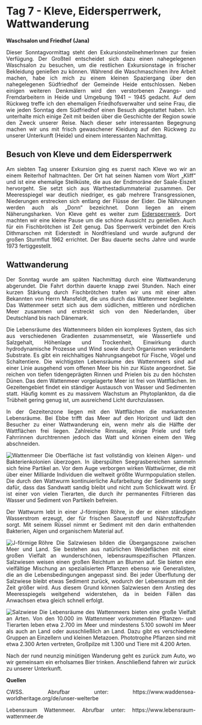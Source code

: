 # Tag 7 - Kleve, Eidersperrwerk, Wattwanderung

**Waschsalon und Friedhof (Jana)**

<div style="text-align: justify">

Dieser Sonntagvormittag steht den ExkursionsteilnehmerInnen zur freien Verfügung. Der Großteil entscheidet sich dazu einen nahegelegenen Waschsalon zu besuchen, um die restlichen Exkursionstage in frischer Bekleidung genießen zu können. Während die Waschmaschinen ihre Arbeit machen, habe ich mich zu einem kleinen Spaziergang über den nahegelegenen Südfriedhof der Gemeinde Heide entschlossen. Neben einigen weiteren Denkmälern wird den verstorbenen Zwangs- und Fremdarbeitern in Heide und Umgebung 1941 – 1945 gedacht. Auf dem Rückweg treffe ich den ehemaligen Friedhofsverwalter und seine Frau, die wie jeden Sonntag dem Südfriedhof einen Besuch abgestattet haben. Ich unterhalte mich einige Zeit mit beiden über die Geschichte der Region sowie den Zweck unserer Reise. Nach dieser sehr interessanten Begegnung machen wir uns mit frisch gewaschener Kleidung auf den Rückweg zu unserer Unterkunft (Heide) und einem interessanten Nachmittag. 

</div>

## Besuch von Kleve und dem Eidersperrwerk

<div style="text-align: justify">
Am siebten Tag unserer Exkursion ging es zuerst nach Kleve wo wir an einem Reiterhof haltmachten. Der Ort hat seinen Namen vom Wort „Kliff“ und ist eine ehemalige Steilküste, die aus der Endmoräne der Saale-Eiszeit hervorgeht. Sie setzt sich aus Warthestadiummaterial zusammen. Der Meeresspiegel war deutlich niedriger, es gab mehrere Transgressionen, Niederungen erstrecken sich entlang der Flüsse der Eider. Die Nährungen werden auch als „Donn“ bezeichnet. Donn liegen an einem Näherungsharken.
Von Kleve geht es weiter zum [Eidersperrwerk](https://www.spo-eiderstedt.de/poi/eidersperrwerk). Dort machten wir eine kleine Pause um die schöne Aussicht zu genießen. Auch für ein Fischbrötchen ist Zeit genug. Das Sperrwerk verbindet den Kreis Dithmarschen mit Eiderstedt in Nordfriesland und wurde aufgrund der großen Sturmflut 1962 errichtet. Der Bau dauerte sechs Jahre und wurde 1973 fertiggestellt. 

</div>

## Wattwanderung

<div style="text-align: justify">
Der Sonntag wurde am späten Nachmittag durch eine Wattwanderung abgerundet. Die Fahrt dorthin dauerte knapp zwei Stunden. Nach einer kurzen Stärkung durch Fischbrötchen trafen wir uns mit einer alten Bekannten von Herrn Mansfeldt, die uns durch das Wattenmeer begleitete. Das Wattenmeer setzt sich aus dem südlichen, mittleren und nördlichen Meer zusammen und erstreckt sich von den Niederlanden, über Deutschland bis nach Dänemark. 

Die Lebensräume des Wattenmeers bilden ein komplexes System, das sich aus verschiedenen Gradienten zusammensetzt, wie Wassertiefe und Salzgehalt, Höhenlage und Trockenheit, Einwirkung durch hydrodynamische Prozesse und Wind sowie durch Organismen veränderte Substrate. Es gibt ein reichhaltiges Nahrungsangebot für Fische, Vögel und Schaltentiere. Die wichtigsten Lebensräume des Wattenmeers sind auf einer Linie ausgehend vom offenen Meer bis hin zur Küste angeordnet. Sie reichen von tiefen tidengeprägten Rinnen und Prielen bis zu den höchsten Dünen.
Das dem Wattenmeer vorgelagerte Meer ist frei von Wattflächen. Im Gezeitengebiet findet ein ständiger Austausch von Wasser und Sedimenten statt. Häufig kommt es zu massivem Wachstum an Phytoplankton, da die Trübheit gering genug ist, um ausreichend Licht durchzulassen.

In der Gezeitenzone liegen mit den Wattflächen die markantesten Lebensräume.
Bei Ebbe trifft das Meer auf den Horizont und lädt den Besucher zu einer Wattwanderung ein, wenn mehr als die Hälfte der Wattflächen frei liegen. Zahlreiche Rinnsale, einige Priele und tiefe Fahrrinnen durchtrennen jedoch das Watt und können einem den Weg abschneiden.

![Wattenmeer](images/Flow/IMG_6983.jpg)
Die Oberfläche ist fast vollständig von kleinen Algen- und Bakterienkolonien überzogen. In überspülten Seegrasbereichen sammeln sich feine Partikel an. Vor dem Auge verborgen wirken Wattwürmer, die mit über einer Milliarde Individuen die weltweit größte Wurmpopulation stellen. 
Die durch den Wattwurm kontinuierliche Aufarbeitung der Sedimente sorgt dafür, dass das Sandwatt sandig bleibt und nicht zum Schlickwatt wird. Er ist einer von vielen Tierarten, die durch ihr permanentes Filtrieren das Wasser und Sediment von Partikeln befreien.

Der Wattwurm lebt in einer J-förmigen Röhre, in der er einen ständigen Wasserstrom erzeugt, der für frischen Sauerstoff und Nährstoffzufuhr sorgt. Mit seinem Rüssel nimmt er Sediment mit den darin enthaltenden Bakterien, Algen und organischem Material auf.

![J-förmige Röhre](images/Flow/Bildschirmfoto 2021-07-02 um 14.22.46.png)
Die Salzwiesen bilden die Übergangszone zwischen Meer und Land. Sie bestehen aus natürlichen Weideflächen mit einer großen Vielfalt an wunderschönen, lebensraumspezifischen Pflanzen. Salzwiesen weisen einen großen Reichtum an Blumen auf. Sie bieten eine vielfältige Mischung an spezialisierten Pflanzen ebenso wie Generalisten, die an die Lebensbedingungen angepasst sind. Bei jeder Überflutung der Salzwiese bleibt etwas Sediment zurück, wodurch der Lebensraum mit der Zeit größer wird. Aus diesem Grund können Salzwiesen dem Anstieg des Meeresspiegels weitgehend widerstehen, da in beiden Fällen das Anwachsen etwa gleich schnell erfolgt.

![Salzwiese](images/Flow/Salzwiese.png)
Die Lebensräume des Wattenmeers bieten eine große Vielfalt an Arten. Von den 10.000 im Wattenmeer vorkommenden Pflanzen- und Tierarten leben etwa 2.700 im Meer und mindestens 5.100 sowohl im Meer als auch an Land oder ausschließlich an Land. Dazu gibt es verschiedene Gruppen an Einzellern und kleinen Metazoen. Phototrophe Pflanzen sind mit etwa 2.300 Arten vertreten, Großpilze mit 1.300 und Tiere mit 4.200 Arten. 

Nach der rund neunzig minütigen Wanderung geht es zurück zum Auto, wo wir gemeinsam ein erholsames Bier trinken. Anschließend fahren wir zurück zu unserer Unterkunft.

**Quellen**

CWSS. Abrufbar unter: https://www.waddensea-worldheritage.org/de/unser-welterbe

Lebensraum Wattenmeer. Abrufbar unter: https://www.lebensraum-wattenmeer.de

</div>

